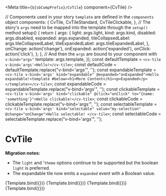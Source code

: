 
<Meta title={`${sbCompPrefix}/CvTile`} component={CvTile} />

  // Components used in your story `template` are defined in the `components` object
  components: {
    CvTile,
    CvTileStandard,
    CvTileClickable,
  },
  // The story's `args` need to be mapped into the template through the `setup()` method
  setup() {
    return {
      args: {
        light: args.light,
        kind: args.kind,
        disabled: args.disabled,
        expanded: args.expanded,
        tileCollapsedLabel: args.tileCollapsedLabel,
        tileExpandedLabel: args.tileExpandedLabel,
      },
      onChange: action('change'),
      onExpanded: action('expanded'),
      onClick: action('click'),
    };
  },
  // And then the `args` are bound to your component with `v-bind="args"`
  template: args.template,
});
const defaultTemplate = `<cv-tile v-bind='args'>Hello!</cv-tile>`;
const defaultCode = defaultTemplate.replace("v-bind='args'", '');
const expandableTemplate = `<cv-tile v-bind='args' kind="expandable" @expanded="onExpanded">Hello expandable!<template #below><h1>More Content</h1><p>Expanded</p></template></cv-tile>`;
const expandableCode = expandableTemplate.replace("v-bind='args'", '');
const clickableTemplate = `<cv-tile v-bind='args' kind="clickable" @click="onClick" to="{name: 'something'}">Hello clickable!</cv-tile>`;
const clickableCode = clickableTemplate.replace("v-bind='args'", '');
const selectableTemplate = `<cv-tile v-bind='args' kind="selectable" value="my-selection" @change="onChange">Hello selectable! </cv-tile>`;
const selectableCode = selectableTemplate.replace("v-bind='args'", '');

# CvTile

**Migration notes:**

- The `light` and '`theme` options continue to be supported but the boolean `light` is preferred.
- The expandable tile now emits a `expanded` event with a Boolean value.

<Canvas>
  <Story
    name="Default"
    parameters={{
      controls: {
        exclude: [
          'default',
          'selected',
          'template',
          'data',
          'kind',
          'expanded',
          'tileExpandedLabel',
          'tileCollapsedLabel',
        ],
      },
      docs: { source: { code: defaultCode } },
    }}
    args={{
      kind: '',
      light: false,
      disabled: false,
      template: defaultTemplate,
    }}
  >
    {Template.bind({})}
  </Story>
</Canvas>

<Canvas>
  <Story
    name="Expandable"
    parameters={{
      controls: {
        exclude: ['default', 'selected', 'template', 'data', 'kind', 'slots'],
      },
      docs: { source: { code: expandableCode } },
    }}
    args={{
      light: false,
      disabled: false,
      template: expandableTemplate,
    }}
  >
    {Template.bind({})}
  </Story>
</Canvas>

<Canvas>
  <Story
    name="Clickable"
    parameters={{
      controls: {
        exclude: [
          'default',
          'selected',
          'template',
          'data',
          'kind',
          'slots',
          'expanded',
          'tileExpandedLabel',
          'tileCollapsedLabel',
        ],
      },
      docs: { source: { code: clickableCode } },
    }}
    args={{
      light: false,
      disabled: false,
      template: clickableTemplate,
    }}
  >
    {Template.bind({})}
  </Story>
</Canvas>

<Canvas>
  <Story
    name="Selectable"
    parameters={{
      controls: {
        exclude: [
          'default',
          'selected',
          'template',
          'data',
          'kind',
          'slots',
          'expanded',
          'tileExpandedLabel',
          'tileCollapsedLabel',
        ],
      },
      docs: { source: { code: selectableCode } },
    }}
    args={{
      light: false,
      disabled: false,
      template: selectableTemplate,
    }}
  >
    {Template.bind({})}
  </Story>
</Canvas>
